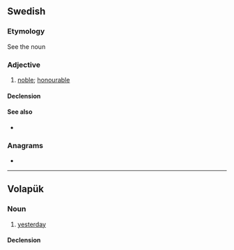 {{also|adel|Adel|a del}}
==Swedish==
===Etymology===
See the noun {{m|sv|adel|t=nobility}}

===Adjective===
{{sv-adj|ädlare|ädlast}}

# [[noble]]; [[honourable]]

====Declension====
{{sv-adj-reg|3=ädl}}

====See also====
* {{l|sv|adel}}

===Anagrams===
* {{anagrams|sv|a=delä|ädle}}

----

==Volapük==

===Noun===
{{vo-noun}}

# [[yesterday]]

====Declension====
{{vo-decl-noun}}